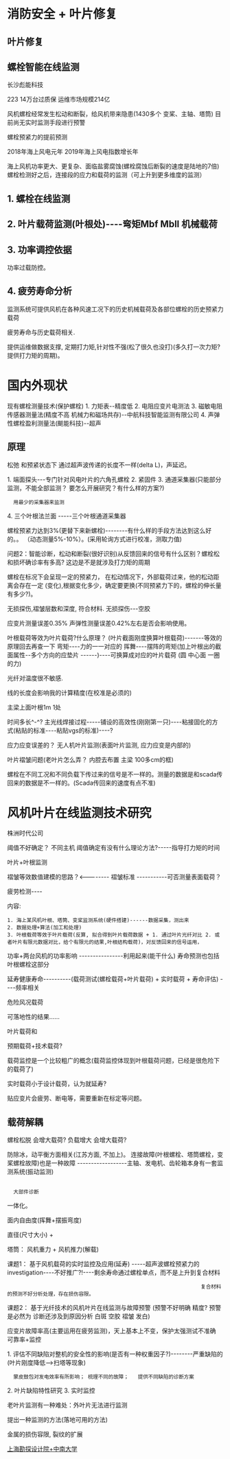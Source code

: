 = 消防安全 + 叶片修复 =

== 叶片修复 ==

== 螺栓智能在线监测 ==

长沙彪能科技


223  14万台过质保  运维市场规模214亿

风机螺栓经常发生松动和断裂，给风机带来隐患(1430多个  变桨、主轴、塔筒)
目前尚无实时监测手段进行预警


螺栓预紧力的提前预测


2018年海上风电元年
2019年海上风电指数增长年


海上风机功率更大、更复杂、面临盐雾腐蚀(螺栓腐蚀后断裂的速度是陆地的7倍)
螺栓检测好之后，连接段的应力和载荷的监测（可上升到更多维度的监测）


== 1. 螺栓在线监测 ==

== 2. 叶片载荷监测(叶根处)----弯矩Mbf  Mbll 机械载荷 ==

== 3. 功率调控依据 ==

功率过载防控。

== 4. 疲劳寿命分析 ==

监测系统可提供风机在各种风速工况下的历史机械载荷及各部位螺栓的历史预紧力载荷

疲劳寿命与历史载荷相关.

提供运维做数据支撑, 定期打力矩,针对性不强(松了很久也没打)(多久打一次力矩? 提供打力矩的周期)。


= 国内外现状 =

现有螺栓测量技术(保护螺栓)
1. 力矩表--精度低
2. 电阻应变片电测法
3. 磁敏电阻传感器测量法(精度不高 机械力和磁场共存)--中航科技智能监测有限公司
4. 声弹性螺栓盈利测量法(颷能科技)--超声


== 原理 ==

松弛 和预紧状态下 通过超声波传递的长度不一样(delta L)，声延迟。

1. 端面探头---专门针对风电叶片的六角孔螺栓
2. 紧固件
3. 通道采集器(只能部分监测，不能全部监测？ 要怎么开展研究？有什么样的方案?)
   用最少的采集器来监测
4. 三个叶根法兰面  -----三个叶根通道采集器

螺栓预紧力达到3%(更替下来新螺栓)--------有什么样的手段方法达到这么好的。。
（动态测量5%-10%）。(采用轮询方式进行校准，测取力值)



问题2：智能诊断，松动和断裂(很好识别)从反馈回来的信号有什么区别？螺栓松和损坏确诊率有多高?  
这边是不是就涉及打力矩的周期

螺栓在标况下会呈现一定的预紧力， 在松动情况下，外部载荷过来，他的松动距离会存在一定
(变化),根据变化多少，确定要更换(不同预紧力下的，螺栓的伸长量有多少?)。


无损探伤,褶皱层数和深度, 符合材料.
无损探伤---空胶

应变片测量误差0.35%   声弹性测量误差0.42%左右是否会影响使用。

叶根载荷等效为叶片载荷?什么原理？
(叶片截面刚度换算叶根载荷)-------等效的原理回去再查一下
弯矩----力的一一对应的
挥舞----摆阵的弯矩(加上叶根出的截面属性--多个方向的应垫片 ------)----可换算成对应的叶片载荷
(圆   中心面   一圈的力)


光纤对温度很不敏感.

线的长度会影响我的计算精度(在校准是必须的)

主梁上面叶根1m 1处


时间多长^-^? 主光线焊接过程-----铺设的高效性(刚刚第一只)----粘接固化的方式(粘贴的标准----粘贴vgs的标准)----?

应力应变误差的？ 无人机叶片监测(表面叶片监测, 应力应变是内部的)

叶片褶皱问题(老叶片怎么弄？ 内腔去布置  主梁 100多cm的框)



螺栓在不同工况和不同负载下传过来的信号是不一样的。测量的数据是和scada传回来的数据是不一样的。(Scada传回来的速度有点不准)

= 风机叶片在线监测技术研究 =

株洲时代公司

阈值不好确定？ 不同主机
阈值确定有没有什么理论方法?-----指导打力矩的时间

叶片+叶根监测

褶皱等效数值建模的思路？<--------  褶皱标准
-----------可否测量表面载荷？


疲劳检测----


内容:
 1. 海上某风机叶根、塔筒、变桨监测系统(硬件搭建)------数据采集，测出来
 2. 数据处理+算法(加工和处理)
 3. 叶根载荷等效于叶片载荷(反算, 拟合得到叶片载荷数据 + 1. 通过叶片光纤对比 2. 或者叶片有限元数据对比，给个有限元的结果,叶根结构载荷)，对反馈回来的信号运用，
功率+两台风机的功率影响 ----------------利用起来(能干什么)  寿命预测也包括叶根螺栓这部分

延寿健康寿命----------(载荷测试(螺栓载荷+叶片载荷) + 实时载荷 +  寿命评估)  ----频率相关

危险风况载荷

可落地性的结果……

叶片载荷和

预期载荷+技术载荷?


载荷监控是一个比较粗广的概念(载荷监控体现到叶根载荷问题，已经是很危险下的载荷了)

实时载荷小于设计载荷，认为就延寿?

贴应变片会疲劳、断电等，需要重新在标定等问题。

== 载荷解耦 ==

螺栓松脱 会增大载荷?
负载增大 会增大载荷?

防除冰，动平衡方面相关(江苏方面, 不加上)。
连接故障(叶根螺栓、塔筒螺栓，变桨螺栓故障)也是一种故障 ------------------主轴、发电机、齿轮箱本身有一套监测系统(振动监测)
                                                                         大部件诊断
一体化。

面内自由度(挥舞+摆振弯度) 

直径(尺寸大小) + 

塔筒： 风机重力 + 风机推力(解载)

课题1： 基于风机载荷的实时监控及应用(延寿) -----超声波螺栓预紧力的investigation----不好推广?!----剩余寿命通过螺栓单点，而不是上升到复合材料
                                                                复合材料的预测不好分析处理，存在损伤容限。
课题2： 基于光纤技术的风机叶片在线监测与故障预警 (预警不好明确 精度?   预警是必然为  诊断还涉及到原因分析 白斑 空胶 褶皱 发白)

应变片故障率高(主要运用在疲劳监测)，天上基本上不变，保护太强测试不准确
可靠率+监控

1. 评估不同缺陷对整机的安全性的影响(是否有一种权重因子?)--------严重缺陷的(叶片刚度降低-->扫塔等现象)
   蒙皮鼓包对发电效率有所影响； 梳理不同的故障；   提供不同缺陷的诊断方案
2. 叶片缺陷特性研究
3. 实时监控

老叶片监测有一种难处：外叶片无法进行监测

提出一种监测的方法(落地可用的方法)

金属的损伤容限, 裂纹的扩展


[[上海勘探设计院+中南大学]]
